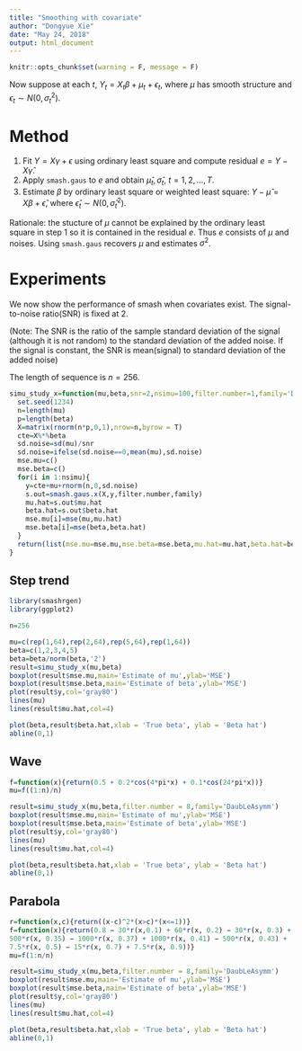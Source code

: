 ```yaml
---
title: "Smoothing with covariate"
author: "Dongyue Xie"
date: "May 24, 2018"
output: html_document
---
```


```r
knitr::opts_chunk$set(warning = F, message = F)
```

Now suppose at each $t$, $Y_t=X_t\beta+\mu_t+\epsilon_t$, where $\mu$ has smooth structure and $\epsilon_t\sim N(0,\sigma^2_t)$. 

# Method

1. Fit $Y=X\gamma+\epsilon$ using ordinary least square and compute residual $e=Y-X\hat{\gamma}$.
2. Apply `smash.gaus` to $e$ and obtain $\hat\mu_t, \hat\sigma_t$, $t=1,2,\dots,T$.
3. Estimate $\beta$ by ordinary least square or weighted least square: $Y-\hat\mu=X\beta+\hat\epsilon$, where $\hat\epsilon_t\sim N(0,\hat\sigma_t^2)$.

Rationale: the stucture of $\mu$ cannot be explained by the ordinary least square in step 1 so it is contained in the residual $e$. Thus $e$ consists of $\mu$ and noises. Using `smash.gaus` recovers $\mu$ and estimates $\sigma^2$. 

# Experiments

We now show the performance of smash when covariates exist. The signal-to-noise ratio(SNR) is fixed at 2.

(Note: The SNR is the ratio of
the sample standard deviation of the signal (although it is not random) to the
standard deviation of the added noise. If the signal is constant, the SNR is mean(signal) to standard deviation of the added noise)

The length of sequence is $n=256$.

```r
simu_study_x=function(mu,beta,snr=2,nsimu=100,filter.number=1,family='DaubExPhase',seed=1234){
  set.seed(1234)
  n=length(mu)
  p=length(beta)
  X=matrix(rnorm(n*p,0,1),nrow=n,byrow = T)
  cte=X%*%beta
  sd.noise=sd(mu)/snr
  sd.noise=ifelse(sd.noise==0,mean(mu),sd.noise)
  mse.mu=c()
  mse.beta=c()
  for(i in 1:nsimu){
    y=cte+mu+rnorm(n,0,sd.noise)
    s.out=smash.gaus.x(X,y,filter.number,family)
    mu.hat=s.out$mu.hat
    beta.hat=s.out$beta.hat
    mse.mu[i]=mse(mu,mu.hat)
    mse.beta[i]=mse(beta,beta.hat)
  }
  return(list(mse.mu=mse.mu,mse.beta=mse.beta,mu.hat=mu.hat,beta.hat=beta.hat,y=y))
}
```

## Step trend

```r
library(smashrgen)
library(ggplot2)

n=256

mu=c(rep(1,64),rep(2,64),rep(5,64),rep(1,64))
beta=c(1,2,3,4,5)
beta=beta/norm(beta,'2')
result=simu_study_x(mu,beta)
boxplot(result$mse.mu,main='Estimate of mu',ylab='MSE')
boxplot(result$mse.beta,main='Estimate of beta',ylab='MSE')
plot(result$y,col='gray80')
lines(mu)
lines(result$mu.hat,col=4)

plot(beta,result$beta.hat,xlab = 'True beta', ylab = 'Beta hat')
abline(0,1)

```

## Wave

```r
f=function(x){return(0.5 + 0.2*cos(4*pi*x) + 0.1*cos(24*pi*x))}
mu=f((1:n)/n)

result=simu_study_x(mu,beta,filter.number = 8,family='DaubLeAsymm')
boxplot(result$mse.mu,main='Estimate of mu',ylab='MSE')
boxplot(result$mse.beta,main='Estimate of beta',ylab='MSE')
plot(result$y,col='gray80')
lines(mu)
lines(result$mu.hat,col=4)

plot(beta,result$beta.hat,xlab = 'True beta', ylab = 'Beta hat')
abline(0,1)

```

## Parabola

```r
r=function(x,c){return((x-c)^2*(x>c)*(x<=1))}
f=function(x){return(0.8 − 30*r(x,0.1) + 60*r(x, 0.2) − 30*r(x, 0.3) +
500*r(x, 0.35) − 1000*r(x, 0.37) + 1000*r(x, 0.41) − 500*r(x, 0.43) +
7.5*r(x, 0.5) − 15*r(x, 0.7) + 7.5*r(x, 0.9))}
mu=f(1:n/n)

result=simu_study_x(mu,beta,filter.number = 8,family='DaubLeAsymm')
boxplot(result$mse.mu,main='Estimate of mu',ylab='MSE')
boxplot(result$mse.beta,main='Estimate of beta',ylab='MSE')
plot(result$y,col='gray80')
lines(mu)
lines(result$mu.hat,col=4)

plot(beta,result$beta.hat,xlab = 'True beta', ylab = 'Beta hat')
abline(0,1)

```
